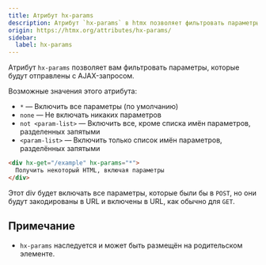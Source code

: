 ```yaml
---
title: Атрибут hx-params
description: Атрибут `hx-params` в htmx позволяет фильтровать параметры, которые будут отправлены с AJAX-запросом.
origin: https://htmx.org/attributes/hx-params/
sidebar:
  label: hx-params
---
```


Атрибут `hx-params` позволяет вам фильтровать параметры, которые будут отправлены с AJAX-запросом.

Возможные значения этого атрибута:

* `*` — Включить все параметры (по умолчанию)
* `none` — Не включать никаких параметров
* `not <param-list>` — Включить все, кроме списка имён параметров, разделенных запятыми
* `<param-list>` — Включить только список имён параметров, разделённых запятыми

```html wrap
<div hx-get="/example" hx-params="*">
  Получить некоторый HTML, включая параметры
</div>
```

Этот div будет включать все параметры, которые были бы в `POST`, но они будут закодированы в URL и включены в URL, как обычно для `GET`.

## Примечание

* `hx-params` наследуется и может быть размещён на родительском элементе.
